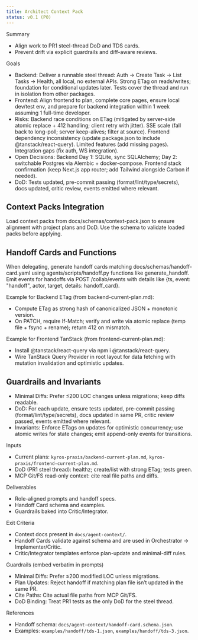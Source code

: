 ```yaml
---
title: Architect Context Pack
status: v0.1 (P0)
---
```


Summary
- Align work to PR1 steel-thread DoD and TDS cards.
- Prevent drift via explicit guardrails and diff-aware reviews.

Goals
- Backend: Deliver a runnable steel thread: Auth → Create Task → List Tasks → Health, all local, no external APIs. Strong ETag on reads/writes; foundation for conditional updates later. Tests cover the thread and run in isolation from other packages.
- Frontend: Align frontend to plan, complete core pages, ensure local dev/test env, and prepare for backend integration within 1 week assuming 1 full-time developer.
- Risks: Backend race conditions on ETag (mitigated by server-side atomic replace + 412 handling; client retry with jitter). SSE scale (fall back to long-poll; server keep-alives; filter at source). Frontend dependency inconsistency (update package.json to include @tanstack/react-query). Limited features (add missing pages). Integration gaps (fix auth, WS integration).
- Open Decisions: Backend Day 1: SQLite, sync SQLAlchemy; Day 2: switchable Postgres via Alembic + docker-compose. Frontend stack confirmation (keep Next.js app router; add Tailwind alongside Carbon if needed).
- DoD: Tests updated, pre-commit passing (format/lint/type/secrets), docs updated, critic review, events emitted where relevant.

## Context Packs Integration

Load context packs from docs/schemas/context-pack.json to ensure alignment with project plans and DoD. Use the schema to validate loaded packs before applying.

## Handoff Cards and Functions

When delegating, generate handoff cards matching docs/schemas/handoff-card.yaml using agents/scripts/handoff.py functions like generate_handoff. Emit events for handoffs via POST /collab/events with details like {ts, event: "handoff", actor, target, details: handoff_card}.

Example for Backend ETag (from backend-current-plan.md):
- Compute ETag as strong hash of canonicalized JSON + monotonic version.
- On PATCH, require If-Match; verify and write via atomic replace (temp file + fsync + rename); return 412 on mismatch.

Example for Frontend TanStack (from frontend-current-plan.md):
- Install @tanstack/react-query via npm i @tanstack/react-query.
- Wire TanStack Query Provider in root layout for data fetching with mutation invalidation and optimistic updates.

## Guardrails and Invariants

- Minimal Diffs: Prefer ≤200 LOC changes unless migrations; keep diffs readable.
- DoD: For each update, ensure tests updated, pre-commit passing (format/lint/type/secrets), docs updated in same PR, critic review passed, events emitted where relevant.
- Invariants: Enforce ETags on updates for optimistic concurrency; use atomic writes for state changes; emit append-only events for transitions.

Inputs
- Current plans: `kyros-praxis/backend-current-plan.md`, `kyros-praxis/frontend-current-plan.md`.
- DoD (PR1 steel thread): healthz; create/list with strong ETag; tests green.
- MCP Git/FS read-only context: cite real file paths and diffs.

Deliverables
- Role-aligned prompts and handoff specs.
- Handoff Card schema and examples.
- Guardrails baked into Critic/Integrator.

Exit Criteria
- Context docs present in `docs/agent-context/`.
- Handoff Cards validate against schema and are used in Orchestrator → Implementer/Critic.
- Critic/Integrator templates enforce plan-update and minimal-diff rules.

Guardrails (embed verbatim in prompts)
- Minimal Diffs: Prefer ≤200 modified LOC unless migrations.
- Plan Updates: Reject handoff if matching plan file isn’t updated in the same PR.
- Cite Paths: Cite actual file paths from MCP Git/FS.
- DoD Binding: Treat PR1 tests as the only DoD for the steel thread.

References
- Handoff schema: `docs/agent-context/handoff-card.schema.json`.
- Examples: `examples/handoff/tds-1.json`, `examples/handoff/tds-3.json`.

